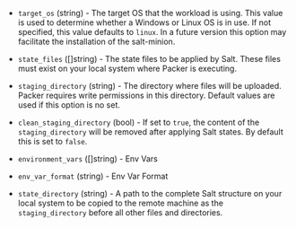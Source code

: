 <!-- Code generated from the comments of the Config struct in provisioner/salt/provisioner.go; DO NOT EDIT MANUALLY -->

- `target_os` (string) - The target OS that the workload is using. This value is used to determine whether a
  Windows or Linux OS is in use. If not specified, this value defaults to `linux`.
  In a future version this option may facilitate the installation of the salt-minion.

- `state_files` ([]string) - The state files to be applied by Salt. These files must exist on
  your local system where Packer is executing.

- `staging_directory` (string) - The directory where files will be uploaded. Packer requires write
  permissions in this directory. Default values are used if this option is no set.

- `clean_staging_directory` (bool) - If set to `true`, the content of the `staging_directory` will be removed after
  applying Salt states. By default this is set to `false`.

- `environment_vars` ([]string) - Env Vars

- `env_var_format` (string) - Env Var Format

- `state_directory` (string) - A path to the complete Salt structure on your local system
  to be copied to the remote machine as the `staging_directory` before all
  other files and directories.

<!-- End of code generated from the comments of the Config struct in provisioner/salt/provisioner.go; -->
